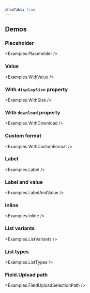 ```yaml
---
showTabs: true
---
```



## Demos

### Placeholder

<Examples.Placeholder />

### Value

<Examples.WithValue />

### With `displaySize` property

<Examples.WithSize />

### With `download` property

<Examples.WithDownload />

### Custom format

<Examples.WithCustomFormat />

### Label

<Examples.Label />

### Label and value

<Examples.LabelAndValue />

### Inline

<Examples.Inline />

### List variants

<Examples.ListVariants />

### List types

<Examples.ListTypes />

### Field.Upload path

<Examples.FieldUploadSelectionPath />
